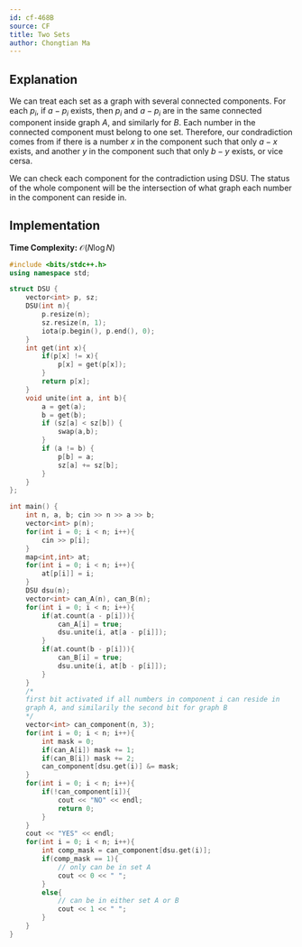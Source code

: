 ```yaml
---
id: cf-468B
source: CF 
title: Two Sets
author: Chongtian Ma
---
```


## Explanation 

We can treat each set as a graph with several connected components. For each $p_i$, if $a - p_i$ exists, then $p_i$ and $a - p_i$ are in the same connected component inside graph $A$, and similarly for $B$. Each number in the connected component must belong to one set. Therefore, our condradiction comes from if there is a number $x$ in the component such that only $a - x$ exists, and another $y$ in the component such that only $b - y$ exists, or vice cersa.

 We can check each component for the contradiction using DSU. The status of the whole component will be the intersection of what graph each number in the component can reside in.

## Implementation

**Time Complexity:** $\mathcal{O}(N\log N)$

<LanguageSection>

<CPPSection>

```cpp 
#include <bits/stdc++.h>
using namespace std;

struct DSU {
	vector<int> p, sz;
	DSU(int n){ 
		p.resize(n);
		sz.resize(n, 1);
		iota(p.begin(), p.end(), 0);
	}
	int get(int x){
		if(p[x] != x){
			p[x] = get(p[x]);
		}
		return p[x];
	}
	void unite(int a, int b){
		a = get(a); 
		b = get(b);
		if (sz[a] < sz[b]) {
			swap(a,b);
		}
		if (a != b) {
			p[b] = a;
			sz[a] += sz[b];
		}
	}
};

int main() {
	int n, a, b; cin >> n >> a >> b;
	vector<int> p(n);
	for(int i = 0; i < n; i++){
		cin >> p[i];
	}
	map<int,int> at;
	for(int i = 0; i < n; i++){
		at[p[i]] = i;
	}
	DSU dsu(n);
	vector<int> can_A(n), can_B(n);
	for(int i = 0; i < n; i++){
		if(at.count(a - p[i])){
			can_A[i] = true;
			dsu.unite(i, at[a - p[i]]);
		}
		if(at.count(b - p[i])){
			can_B[i] = true;
			dsu.unite(i, at[b - p[i]]);
		}
	} 
	/*
	first bit activated if all numbers in component i can reside in
	graph A, and similarily the second bit for graph B
	*/
	vector<int> can_component(n, 3);
	for(int i = 0; i < n; i++){
		int mask = 0;
		if(can_A[i]) mask += 1;
		if(can_B[i]) mask += 2;
		can_component[dsu.get(i)] &= mask;
	}
	for(int i = 0; i < n; i++){
		if(!can_component[i]){
			cout << "NO" << endl;
			return 0;
		}
	}
	cout << "YES" << endl;
	for(int i = 0; i < n; i++){
		int comp_mask = can_component[dsu.get(i)];
		if(comp_mask == 1){
			// only can be in set A
			cout << 0 << " ";
		}
		else{
			// can be in either set A or B
			cout << 1 << " ";
		}
	}
}
```

</CPPSection>

</LanguageSection>